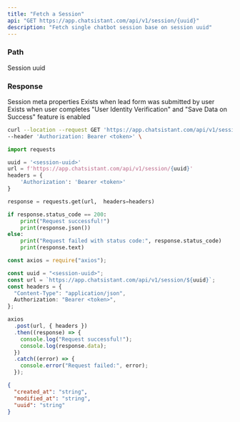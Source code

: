 ```yaml
---
title: "Fetch a Session"
api: "GET https://app.chatsistant.com/api/v1/session/{uuid}"
description: "Fetch single chatbot session base on session uuid"
---
```


### Path

<ParamField path="uuid" type="string" required>
  Session uuid
</ParamField>

### Response

<ResponseField name="created_at" type="string" />
<ResponseField name="modified_at" type="string" />
<ResponseField name="uuid" type="string" />
<ResponseField name="meta" type="meta Object">
  Session meta properties
  <Expandable title="properties">
    <ResponseField name="user" type="user Object">
      Exists when lead form was submitted by user
    </ResponseField>
    <ResponseField name="auth_data" type="auth_data Object">
      Exists when user completes "User Identity Verification" and "Save Data on
      Success" feature is enabled
    </ResponseField>
  </Expandable>
</ResponseField>

<RequestExample>

```bash Curl
curl --location --request GET 'https://app.chatsistant.com/api/v1/session/{uuid}' \
--header 'Authorization: Bearer <token>' \
```

```py Python
import requests

uuid = '<session-uuid>'
url = f'https://app.chatsistant.com/api/v1/session/{uuid}'
headers = {
    'Authorization': 'Bearer <token>'
}

response = requests.get(url,  headers=headers)

if response.status_code == 200:
    print("Request successful!")
    print(response.json())
else:
    print("Request failed with status code:", response.status_code)
    print(response.text)
```

```ts JavaScript
const axios = require("axios");

const uuid = "<session-uuid>";
const url = `https://app.chatsistant.com/api/v1/session/${uuid}`;
const headers = {
  "Content-Type": "application/json",
  Authorization: "Bearer <token>",
};

axios
  .post(url, { headers })
  .then((response) => {
    console.log("Request successful!");
    console.log(response.data);
  })
  .catch((error) => {
    console.error("Request failed:", error);
  });
```

</RequestExample>

<ResponseExample>

```json Response
{
  "created_at": "string",
  "modified_at": "string",
  "uuid": "string"
}
```

</ResponseExample>
